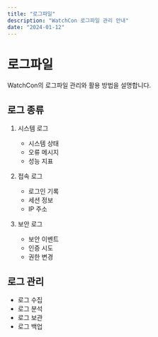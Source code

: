 ```yaml
---
title: "로그파일"
description: "WatchCon 로그파일 관리 안내"
date: "2024-01-12"
---
```


# 로그파일

WatchCon의 로그파일 관리와 활용 방법을 설명합니다.

## 로그 종류

1. 시스템 로그
   - 시스템 상태
   - 오류 메시지
   - 성능 지표

2. 접속 로그
   - 로그인 기록
   - 세션 정보
   - IP 주소

3. 보안 로그
   - 보안 이벤트
   - 인증 시도
   - 권한 변경

## 로그 관리

- 로그 수집
- 로그 분석
- 로그 보관
- 로그 백업

